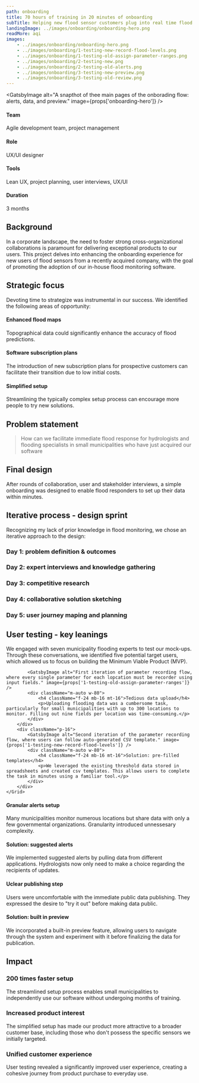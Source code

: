 ```yaml
---
path: onboarding
title: 70 hours of training in 20 minutes of onboarding
subTitle: Helping new flood sensor customers plug into real time flood monitoring software.
landingImage: ../images/onboarding/onboarding-hero.png
readMore: aqi
images:
    - ../images/onboarding/onboarding-hero.png
    - ../images/onboarding/1-testing-new-record-flood-levels.png
    - ../images/onboarding/1-testing-old-assign-parameter-ranges.png
    - ../images/onboarding/2-testing-new.png
    - ../images/onboarding/2-testing-old-alerts.png
    - ../images/onboarding/3-testing-new-preview.png
    - ../images/onboarding/3-testing-old-review.png
---
```


<GatsbyImage alt="A snapthot of thee main pages of the onborading flow: alerts, data, and preview." image={props['onboarding-hero']} />

<Grid cols={4} mobileCols={2} mobileRows={2} className="mt-50">
    <div className="p-16">
        <h4 className="f-24 mb-16 mt-16">Team</h4>
        <p>Agile development team, project management</p>
    </div>
    <div className="p-16">
        <h4 className="f-24 mb-16 mt-16">Role</h4>
        <p>UX/UI designer</p>
    </div>
    <div className="p-16">
        <h4 className="f-24 mb-16 mt-16">Tools</h4>
        <p>Lean UX, project planning, user interviews, UX/UI</p>
    </div>
    <div className="p-16">
        <h4 className="f-24 mb-16 mt-16">Duration</h4>
        <p>3 months</p>
    </div>
</Grid>

## Background

In a corporate landscape, the need to foster strong cross-organizational collaborations is paramount for delivering exceptional products to our users. This project delves into enhancing the onboarding experience for new users of flood sensors from a recently acquired company, with the goal of promoting the adoption of our in-house flood monitoring software.

## Strategic focus
Devoting time to strategize was instrumental in our success. We identified the following areas of opportunity:
<Grid cols={3} mobileCols={1} mobileRows={3} className="mt-50">
    <div className="p-16">
        <h4 className="f-24 mb-16 mt-16">Enhanced flood maps</h4>
        <p>Topographical data could significantly enhance the accuracy of flood predictions.</p>
    </div>
    <div className="p-16">
        <h4 className="f-24 mb-16 mt-16">Software subscription plans</h4>
        <p>The introduction of new subscription plans for prospective customers can facilitate their transition due to low initial costs.</p>
    </div>
    <div className="p-16">
        <h4 className="f-24 mb-16 mt-16">Simplified setup</h4>
        <p>Streamlining the typically complex setup process can encourage more people to try new solutions.
</p>
    </div>
</Grid>

## Problem statement 
<BlockQuote background="#EDEDF8"> How can we facilitate immediate flood response for hydrologists and flooding specialists in small municipalities who have just acquired our software</BlockQuote>

## Final design
After rounds of collaboration, user and stakeholder interviews, a simple onboarding was designed to enable flood responders to set up their data within minutes.
<div class="mt-50 mb-50"> 
    <Impact alt="A bar chart comparing 70 hour setup following training material versus 20 minutes setup using onboarding. "/>
</div>
<GatsbyImage alt="One of the most important pages of the onboarding - Import data page, where users are requireds to imput their flooding data into a template CSV." image={props['1-testing-new-record-flood-levels']} />

## Iterative process - design sprint

Recognizing my lack of prior knowledge in flood monitoring, we chose an iterative approach to the design:

###  Day 1: problem definition & outcomes

### Day 2: expert interviews and knowledge gathering

### Day 3: competitive research 

### Day 4: collaborative solution sketching  

### Day 5: user journey maping and planning 


## User testing - key leanings

We engaged with seven municipality flooding experts to test our mock-ups. Through these conversations, we identified five potential target users, which allowed us to focus on building the Minimum Viable Product (MVP).

<Overflow>
    <Grid cols={2} mobileCols={1} mobileRows={2}>
        <div className="p-16">
  
            <GatsbyImage alt="First iteration of parameter recording flow, where every single parameter for each lopcation must be recorder using input fields." image={props['1-testing-old-assign-parameter-ranges']} />
            <div className="m-auto w-80">
                <h4 className="f-24 mb-16 mt-16">Tedious data upload</h4>
                <p>Uploading flooding data was a cumbersome task, particularly for small municipalities with up to 300 locations to monitor. Filling out nine fields per location was time-consuming.</p>
            </div>
        </div>
        <div className="p-16">
            <GatsbyImage alt="Second iteration of the parameter recording flow, where users can follow auto-generated CSV template." image={props['1-testing-new-record-flood-levels']} />
            <div className="m-auto w-80">
                <h4 className="f-24 mb-16 mt-16">Solution: pre-filled templates</h4>
                <p>We leveraged the existing threshold data stored in spreadsheets and created csv templates. This allows users to complete the task in minutes using a familiar tool.</p>
            </div>
        </div>
    </Grid>
</Overflow>

<Overflow>
    <Grid cols={2} mobileCols={1} mobileRows={2}>
        <div className="p-16">
            <GatsbyImage alt="First iteration of assigning alerts, using checkboxes and pages per alert type." image={props['2-testing-old-alerts']} />
            <div className="m-auto w-80">
                <h4 className="f-24 mb-16 mt-16">Granular alerts setup</h4>
                <p>Many municipalities monitor numerous locations but share data with only a few governmental organizations. Granularity introduced unnessesary complexity.</p>
            </div>
        </div>
        <div className="p-16">
            <GatsbyImage alt="Second iteration of alerts, where users only need to select is certain users need to get alerts." image={props['2-testing-new']} />
            <div className="m-auto w-80">
                <h4 className="f-24 mb-16 mt-16">Solution: suggested alerts</h4>
                <p>We implemented suggested alerts by pulling data from different applications. Hydrologists now only need to make a choice regarding the recipients of updates.</p>
            </div>
        </div>
    </Grid>
</Overflow>

<Overflow>
    <Grid cols={2} mobileCols={1} mobileRows={2}>
        <div className="p-16">
            <GatsbyImage alt="An earlier interation of paging preview using just a static image" image={props['3-testing-old-review']} />
            <div className="m-auto w-80">
                <h4 className="f-24 mb-16 mt-16">Uclear publishing step</h4>
                <p>Users were uncomfortable with the immediate public data publishing. They expressed the desire to "try it out" before making data public.</p>
            </div>
        </div>
        <div className="p-16">
            <GatsbyImage alt="A final preview design, showcasing top stpper present on top of working map, so users can test the software before publishing." image={props['3-testing-new-preview']} />
            <div className="m-auto w-80">
                <h4 className="f-24 mb-16 mt-16">Solution: built in preview</h4>
                <p>We incorporated a built-in preview feature, allowing users to navigate through the system and experiment with it before finalizing the data for publication.</p>
            </div>
        </div>
    </Grid>
</Overflow>

## Impact

### 200 times faster setup
The streamlined setup process enables small municipalities to independently use our software without undergoing months of training.
### Increased product interest
The simplified setup has made our product more attractive to a broader customer base, including those who don't possess the specific sensors we initially targeted.
### Unified customer experience
User testing revealed a significantly improved user experience, creating a cohesive journey from product purchase to everyday use.


